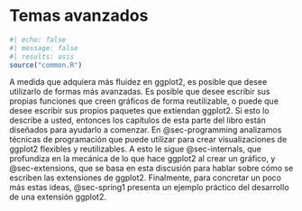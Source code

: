 # Temas avanzados {#sec-advanced-topics .unnumbered}

```r
#| echo: false
#| message: false
#| results: asis
source("common.R")
```

A medida que adquiera más fluidez en ggplot2, es posible que desee utilizarlo de formas más avanzadas. Es posible que desee escribir sus propias funciones que creen gráficos de forma reutilizable, o puede que desee escribir sus propios paquetes que extiendan ggplot2. Si esto lo describe a usted, entonces los capítulos de esta parte del libro están diseñados para ayudarlo a comenzar. En @sec-programming analizamos técnicas de programación que puede utilizar para crear visualizaciones de ggplot2 flexibles y reutilizables. A esto le sigue @sec-internals, que profundiza en la mecánica de lo que hace ggplot2 al crear un gráfico, y @sec-extensions, que se basa en esta discusión para hablar sobre cómo se escriben las extensiones de ggplot2. Finalmente, para concretar un poco más estas ideas, @sec-spring1 presenta un ejemplo práctico del desarrollo de una extensión ggplot2.
